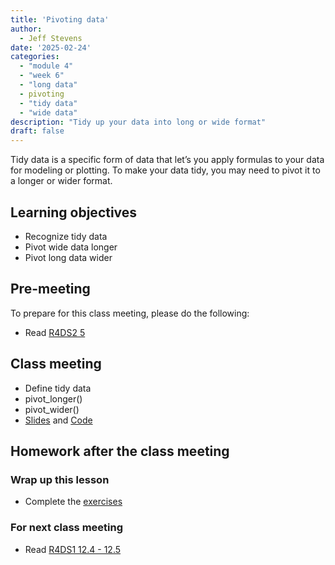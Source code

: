 ```yaml
---
title: 'Pivoting data'
author:
  - Jeff Stevens
date: '2025-02-24'
categories: 
  - "module 4"
  - "week 6"
  - "long data"
  - pivoting
  - "tidy data"
  - "wide data"
description: "Tidy up your data into long or wide format"
draft: false
---
```


Tidy data is a specific form of data that let's you apply formulas to your data for modeling or plotting. To make your data tidy, you may need to pivot it to a longer or wider format.

## Learning objectives

* Recognize tidy data
* Pivot wide data longer
* Pivot long data wider

## Pre-meeting

To prepare for this class meeting, please do the following:

* Read [R4DS2 5](https://r4ds.hadley.nz/data-tidy.html){target='_blank'}

## Class meeting

* Define tidy data
* pivot_longer()
* pivot_wider()
* [Slides](../../slides/15_pivoting.qmd){target="_blank"} and [Code](../../code/15_pivoting.html){target="_blank"}

## Homework after the class meeting
### Wrap up this lesson

* Complete the [exercises](https://its-ianr-shiny.unl.edu/users/jstevens5/dpavir2025/15_pivoting/){target='_blank'}

### For next class meeting

* Read [R4DS1 12.4 - 12.5](https://r4ds.had.co.nz/tidy-data.html#separating-and-uniting){target='_blank'}
